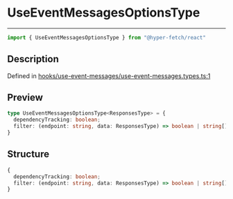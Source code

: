 

# UseEventMessagesOptionsType

<div class="api-docs__separator" data-reactroot="">

---

</div><div class="api-docs__import" data-reactroot="">

```ts
import { UseEventMessagesOptionsType } from "@hyper-fetch/react"
```

</div><div class="api-docs__section">

## Description

</div><div class="api-docs__description"><span class="api-docs__do-not-parse">



</span></div><p class="api-docs__definition">

Defined in [hooks/use-event-messages/use-event-messages.types.ts:1](https://github.com/BetterTyped/hyper-fetch/blob/cc329b91/packages/react/src/hooks/use-event-messages/use-event-messages.types.ts#L1)

</p><div class="api-docs__section">

## Preview

</div><div class="api-docs__preview type">

```ts
type UseEventMessagesOptionsType<ResponsesType> = {
  dependencyTracking: boolean; 
  filter: (endpoint: string, data: ResponsesType) => boolean | string[]; 
}
```

</div><div class="api-docs__section">

## Structure

</div><div class="api-docs__returns">

```ts
{
  dependencyTracking: boolean;
  filter: (endpoint: string, data: ResponsesType) => boolean | string[];
}
```

</div>